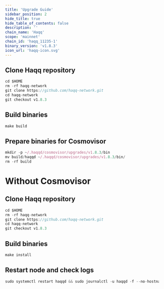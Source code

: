 ```yaml
---
title: 'Upgrade Guide'
sidebar_position: 2
hide_title: true
hide_table_of_contents: false
description: ''
chain_name: 'Haqq'
scope: 'mainnet'
chain_id: 'haqq_11235-1'
binary_version: 'v1.8.3'
icon_url: 'haqq-icon.svg'
---
```



<PageTitle
  iconUrl="img/haqq-icon.svg"
  title="Haqq Upgrade Guide"
  chainId="haqq_11235-1"
  version="v1.8.3"
/>

## Clone Haqq repository

```js
cd $HOME
rm -rf haqq-network
git clone https://github.com/haqq-network.git
cd haqq-network
git checkout v1.8.3
```

## Build binaries

```js
make build
```

## Prepare binaries for Cosmovisor

```js
mkdir -p ~/.haqqd/cosmovisor/upgrades/v1.8.3/bin
mv build/haqqd ~/.haqqd/cosmovisor/upgrades/v1.8.3/bin/
rm -rf build
```

# Without Cosmovisor

## Clone Haqq repository

```js
cd $HOME
rm -rf haqq-network
git clone https://github.com/haqq-network.git
cd haqq-network
git checkout v1.8.3
```

## Build binaries

```js
make install
```

## Restart node and check logs

```js
sudo systemctl restart haqqd && sudo journalctl -u haqqd -f --no-hostname -o cat
```
